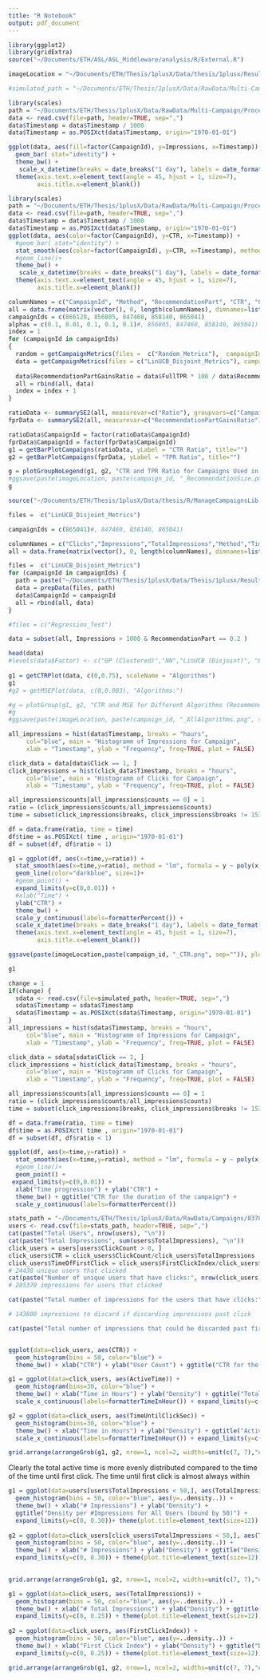 ```yaml
---
title: "R Notebook"
output: pdf_document
---
```



```r
library(ggplot2)
library(gridExtra)
source("~/Documents/ETH/ASL/ASL_Middleware/analysis/R/External.R")

imageLocation = "~/Documents/ETH/Thesis/1plusX/Data/thesis/1plusx/Results/Images/Multi-Campaign/"

#simulated_path = "~/Documents/ETH/Thesis/1plusX/Data/RawData/Multi-Campaign/Processed/all_simulated_impressions.csv"
```

```r
library(scales)
path = "~/Documents/ETH/Thesis/1plusX/Data/RawData/Multi-Campaign/Processed/5_all_impressions_agg.csv"
data <- read.csv(file=path, header=TRUE, sep=",")
data$Timestamp = data$Timestamp / 1000
data$Timestamp = as.POSIXct(data$Timestamp, origin="1970-01-01")

ggplot(data, aes(fill=factor(CampaignId), y=Impressions, x=Timestamp)) +
  geom_bar( stat="identity") +
  theme_bw() +
   scale_x_datetime(breaks = date_breaks("1 day"), labels = date_format("%b %e")) +
  theme(axis.text.x=element_text(angle = 45, hjust = 1, size=7),
        axis.title.x=element_blank())
```

```r
library(scales)
path = "~/Documents/ETH/Thesis/1plusX/Data/RawData/Multi-Campaign/Processed/5_all_impressions_agg.csv"
data <- read.csv(file=path, header=TRUE, sep=",")
data$Timestamp = data$Timestamp / 1000
data$Timestamp = as.POSIXct(data$Timestamp, origin="1970-01-01")
ggplot(data, aes(color=factor(CampaignId), y=CTR, x=Timestamp)) +
  #geom_bar( stat="identity") +
  stat_smooth(aes(color=factor(CampaignId), y=CTR, x=Timestamp), method = "lm", formula = y ~ poly(x, 20), se = FALSE, size=2) +
  #geom_line()+
  theme_bw() +
   scale_x_datetime(breaks = date_breaks("1 day"), labels = date_format("%b %e")) +
  theme(axis.text.x=element_text(angle = 45, hjust = 1, size=7),
        axis.title.x=element_blank())
```
```r

columnNames = c("CampaignId", "Method", "RecommendationPart", "CTR", "Clicks", "Impressions", "FullFNR", "FullTPR", "BaseCTR", "Ratio")
all = data.frame(matrix(vector(), 0, length(columnNames), dimnames=list(c(), columnNames)), stringsAsFactors=F)
campaignIds = c(866128, 856805, 847460, 858140, 865041)
alphas = c(0.1, 0.01, 0.1, 0.1, 0.1)#, 856805, 847460, 858140, 865041)
index = 1
for (campaignId in campaignIds)
{
  random = getCampaignMetrics(files =  c("Random_Metrics"),  campaignId = campaignId, baseCTR=0, method="Random", alpha = 0)
  data = getCampaignMetrics(files = c("LinUCB_Disjoint_Metrics"), campaignId = campaignId, baseCTR=random[1, "CTR"], method="LinUCB_Disjoint", alpha = alphas[index]) 
  
  data$RecommendationPartGainsRatio = data$FullTPR * 100 / data$RecommendationPart
  all = rbind(all, data) 
  index = index + 1  
}

ratioData <- summarySE2(all, measurevar=c("Ratio"), groupvars=c("CampaignId"))
fprData <- summarySE2(all, measurevar=c("RecommendationPartGainsRatio"), groupvars=c("CampaignId"))

ratioData$CampaignId = factor(ratioData$CampaignId)
fprData$CampaignId = factor(fprData$CampaignId)
g1 = getBarPlotCampaigns(ratioData, yLabel = "CTR Ratio", title="")
g2 = getBarPlotCampaigns(fprData, yLabel = "TPR Ratio", title="")

g = plotGroupNoLegend(g1, g2, "CTR and TPR Ratio for Campaigns Used in Multi-Campaign Experiment") 
#ggsave(paste(imageLocation, paste(campaign_id, "_RecommendationSize.png", sep="")), plot=g, width = 20, height = 11, units = "cm")
g
```

```r
source("~/Documents/ETH/Thesis/1plusX/Data/thesis/R/ManageCampaignsLib.R")

files =  c("LinUCB_Disjoint_Metrics")

campaignIds = c(865041)#, 847460, 858140, 865041)

columnNames = c("Clicks","Impressions","TotalImpressions","Method","Timestamp","BatchCTR","ModelCTR","MSE","MMSE","FullMSE","FullROC","FullTPR","FullFPR","FullFNR","FullPPR","ModelCalibration","ModelNE","ModelRIG","Hours","TrainPart","RecommendationPart","Alpha", "EqClicks", "CampaignId")
all = data.frame(matrix(vector(), 0, length(columnNames), dimnames=list(c(), columnNames)), stringsAsFactors=F)

files =  c("LinUCB_Disjoint_Metrics")
for (campaignId in campaignIds) {
  path = paste("~/Documents/ETH/Thesis/1plusX/Data/Thesis/1plusx/Results/", campaignId, "/", sep="")
  data = prepData(files, path)  
  data$CampaignId = campaignId 
  all = rbind(all, data)
}

#files = c("Regression_Test")

data = subset(all, Impressions > 1000 & RecommendationPart == 0.2 )

head(data)
#levels(data$Factor) <- c("GP (Clustered)","NN","LinUCB (Disjoint)", "Linear Regression", "Baseline", "Thompson Sampling (Lin)")
 
g1 = getCTRPlot(data, c(0,0.75), scaleName = "Algorithms")  
g1
#g2 = getMSEPlot(data, c(0,0.003), "Algorithms:")

#g = plotGroup(g1, g2, "CTR and MSE for Different Algorithms (Recommendation Size: 20%)") 
#g
#ggsave(paste(imageLocation, paste(campaign_id, "_AllAlgorithms.png", sep="")), plot=g, width = 20, height = 11, units = "cm")
```

```r
all_impressions = hist(data$Timestamp, breaks = "hours", 
     col="blue", main = "Histogramm of Impressions for Campaign",  
     xlab = "Timestamp", ylab = "Frequency", freq=TRUE, plot = FALSE)

click_data = data[data$Click == 1, ]
click_impressions = hist(click_data$Timestamp, breaks = "hours", 
     col="blue", main = "Histogramm of Clicks for Campaign",  
     xlab = "Timestamp", ylab = "Frequency", freq=TRUE, plot = FALSE)

all_impressions$counts[all_impressions$counts == 0] = 1 
ratio = (click_impressions$counts/all_impressions$counts) 
time = subset(click_impressions$breaks, click_impressions$breaks != 1532300400)

df = data.frame(ratio, time = time) 
df$time = as.POSIXct( time , origin="1970-01-01")
df = subset(df, df$ratio < 1)

g1 = ggplot(df, aes(x=time,y=ratio)) + 
  stat_smooth(aes(x=time,y=ratio), method = "lm", formula = y ~ poly(x, 20), se = FALSE, color="darkorange", size=2) +
  geom_line(color="darkblue", size=1)+
  #geom_point() +
  expand_limits(y=c(0,0.01)) + 
  #xlab("Time") + 
  ylab("CTR") +
  theme_bw() + 
  scale_y_continuous(labels=formatterPercent()) + 
  scale_x_datetime(breaks = date_breaks("1 day"), labels = date_format("%b %e")) +
  theme(axis.text.x=element_text(angle = 45, hjust = 1, size=7),
        axis.title.x=element_blank())

ggsave(paste(imageLocation,paste(campaign_id, "_CTR.png", sep="")), plot=g1, width = 14, height = 10, units = "cm")

g1
```

```r
change = 1
if(change) {
  sdata <- read.csv(file=simulated_path, header=TRUE, sep=",")
  sdata$Timestamp = sdata$Timestamp 
  sdata$Timestamp = as.POSIXct(sdata$Timestamp, origin="1970-01-01")
}
all_impressions = hist(sdata$Timestamp, breaks = "hours", 
     col="blue", main = "Histogramm of Impressions for Campaign",  
     xlab = "Timestamp", ylab = "Frequency", freq=TRUE, plot = FALSE)

click_data = sdata[sdata$Click == 1, ]
click_impressions = hist(click_data$Timestamp, breaks = "hours", 
     col="blue", main = "Histogramm of Clicks for Campaign",  
     xlab = "Timestamp", ylab = "Frequency", freq=TRUE, plot = FALSE)

all_impressions$counts[all_impressions$counts == 0] = 1 
ratio = (click_impressions$counts/all_impressions$counts) 
time = subset(click_impressions$breaks, click_impressions$breaks != 1532300400)

df = data.frame(ratio, time = time) 
df$time = as.POSIXct( time , origin="1970-01-01")
df = subset(df, df$ratio < 1)

ggplot(df, aes(x=time,y=ratio)) + 
  stat_smooth(aes(x=time,y=ratio), method = "lm", formula = y ~ poly(x, 20), se = FALSE) +
  #geom_line()+
  geom_point() +
 expand_limits(y=c(0,0.01)) + 
  xlab("Time progression") + ylab("CTR") +
  theme_bw() + ggtitle("CTR for the duration of the campaign") +
  scale_y_continuous(labels=formatterPercent()) 

```

```r

stats_path = "~/Documents/ETH/Thesis/1plusX/Data/RawData/Campaigns/837817/Processed/user_statistics.csv"
users <- read.csv(file=stats_path, header=TRUE, sep=",")
cat(paste("Total Users", nrow(users), "\n"))
cat(paste("Total Impressions", sum(users$TotalImpressions), "\n"))
click_users = users[users$ClickCount > 0, ]
click_users$CTR = click_users$ClickCount/click_users$TotalImpressions
click_users$TimeOfFirstClick = click_users$FirstClickIndex/click_users$TotalImpressions
# 24438 unique users that clicked 
cat(paste("Number of unique users that have clicks:", nrow(click_users), "\n"))
# 285379 impressions for users that clicked 

cat(paste("Total number of impressions for the users that have clicks:", sum(click_users$TotalImpressions), "\n"))

# 143800 impressions to discard if discarding impressions past click

cat(paste("Total number of impressions that could be discarded past first clicks:", sum(click_users$TotalImpressions - click_users$FirstClickIndex), "\n"))



```

```r
ggplot(data=click_users, aes(CTR)) + 
  geom_histogram(bins = 50, color="blue") +
  theme_bw() + xlab("CTR") + ylab("User Count") + ggtitle("CTR for the users that have click activity.")
```

```r
g1 = ggplot(data=click_users, aes(ActiveTime)) + 
  geom_histogram(bins=30, color="blue") +
  theme_bw() + xlab("Time in Hours") + ylab("Density") + ggtitle("Total Active Time") + 
  scale_x_continuous(labels=formatterTimeInHour()) + expand_limits(y=c(0, 15e3))

g2 = ggplot(data=click_users, aes(TimeUntilClickSec)) + 
  geom_histogram(bins=30, color="blue") +
  theme_bw() + xlab("Time in Hours") + ylab("Density") + ggtitle("Active Time before First Click") + 
  scale_x_continuous(labels=formatterTimeInHour()) + expand_limits(y=c(0, 15e3)) 

grid.arrange(arrangeGrob(g1, g2, nrow=1, ncol=2, widths=unit(c(7, 7),"cm"), heights=unit(9, "cm")), nrow=2, widths=unit(14, "cm"), heights=unit(c(9, 1), "cm"))
```
Clearly the total active time is more evenly distributed compared to the time of the time until first click. The time until first click is almost always within 
```r
g1 = ggplot(data=users[users$TotalImpressions < 50,], aes(TotalImpressions)) + 
  geom_histogram(bins = 50, color="blue", aes(y=..density..)) +
  theme_bw() + xlab("# Impressions") + ylab("Density") + 
  ggtitle("Density per #Impressions for All Users (bound by 50)") +
  expand_limits(y=c(0, 0.30))+ theme(plot.title=element_text(size=12))
  
g2 = ggplot(data=click_users[click_users$TotalImpressions < 50,], aes(TotalImpressions)) + 
  geom_histogram(bins = 50, color="blue", aes(y=..density..)) +
  theme_bw() + xlab("# Impressions") + ylab("Density") + ggtitle("Density for #Impressions for Click Users (bound by 50)") +
  expand_limits(y=c(0, 0.30)) + theme(plot.title=element_text(size=12))
  

grid.arrange(arrangeGrob(g1, g2, nrow=1, ncol=2, widths=unit(c(7, 7),"cm"), heights=unit(9, "cm")), nrow=2, widths=unit(14, "cm"), heights=unit(c(9, 1), "cm"))
```

```r

g1 = ggplot(data=click_users, aes(TotalImpressions)) + 
  geom_histogram(bins = 50, color="blue", aes(y=..density..)) +
  theme_bw() + xlab("# Total Impressions") + ylab("Density") + ggtitle("Density for #Impressions (Click Users)") +
  expand_limits(y=c(0, 0.25)) + theme(plot.title=element_text(size=12))
  
g2 = ggplot(data=click_users, aes(FirstClickIndex)) + 
  geom_histogram(bins = 50, color="blue", aes(y=..density..)) +
  theme_bw() + xlab("First Click Index") + ylab("Density") + ggtitle("Density for First Click Index (Click Users)") +
  expand_limits(y=c(0, 0.25)) + theme(plot.title=element_text(size=12))

grid.arrange(arrangeGrob(g1, g2, nrow=1, ncol=2, widths=unit(c(7, 7),"cm"), heights=unit(9, "cm")), nrow=2, widths=unit(14, "cm"), heights=unit(c(9, 1), "cm"))
```

